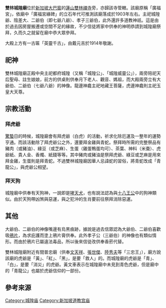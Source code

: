 {{coord|1.3298864039908251|103.85646607975957|display=title}}
'''雙林城隍廟'''位於[[新加坡|新加坡]][[大巴窑|大巴窑]]的[[蓮山雙林禪寺|蓮山雙林禪寺]]旁，亦歸該寺管轄{{r|黃文車|page=695}}。該廟原稱「廣福宮」，依廟中「廣福宮緣碑」的立石年代可推測該廟落成於1903年左右{{r|黃文車|page=696}}。主祀城隍爺、陰差大、二爺伯（即七爺八爺）、孝子三爺伯，此外還許多道教神祇{{r|黃文車|page=695}}。這是由於過去因房屋搬遷或空間不足的緣故，不少信徒將家中供奉的神明恭請到城隍廟祭拜，久而久之就留在廟中恭大眾參拜{{r|黃文車|page=695}}。

大殿上方有一古匾「英靈千古」，由戴元吉於1914年敬謝{{r|黃文車|page=698}}。

== 祀神 ==
雙林城隍廟正殿中央主祀都府城隍（又稱「城隍公」、「城隍威靈公」），兩旁陪祀天后聖母、註生娘娘，前方的供桌則供奉月下老人、觀音、媽祖，而大殿兩旁立有大爺伯、二爺伯（七爺八爺）的神像{{r|黃文車|page=697}}。龍邊神龕主祀地藏王菩薩，虎邊神龕則主祀玉皇大天尊{{r|黃文車|page=697}}。

== 宗教活動 ==
=== 拜虎爺 ===
[[驚蟄|驚蟄]]日的時候，城隍廟會有拜虎爺（白虎）的活動，祈求化除厄運及一整年的運勢亨通{{r|黃文車|page=702}}。而該活動除了拜虎爺公之外，還要拜金雞與青蛇{{r|黃文車|page=702}}。祭拜時所需的完整祭品有豬肉（或豬油）、綠豆（或芝麻）、生蛋（雞蛋鴨蛋均可）、茶葉、神料（米棗）、虎爺紙、貴人金、香燭、紙錢等等{{r|黃文車|page=702}}。其中豬肉或豬油是祭拜虎爺、綠豆或芝麻是用來拜金雞，生蛋則是拜青蛇{{r|黃文車|page=702}}。不過雙林城隍廟因華人忌諱蛇的習俗，將青蛇改成「青龍公」，與虎爺公相望{{r|黃文車|page=703}}。

=== 拜天狗 ===
城隍廟中供奉有天狗神，一說即是[[哮天犬|哮天犬]]，也有說法認為與[[十八王公|十八王公]]中的狗神類似{{r|黃文車|page=706}}。由於天狗帶凶煞與惡運，與之犯沖的生肖要前往祭拜消除惡運{{r|黃文車|page=706}}。


== 其他 ==
大爺伯、二爺伯的神像嘴邊有烏黑痕跡，據說是過去信眾認為大爺伯、二爺伯喜歡吸[[鴉片|鴉片]]，為求庇護而塗上鴉片膏供奉{{r|黃文車|page=697}}。此外孝子公（三爺伯）的神像也有類似情形{{r|黃文車|page=697}}。而由於鴉片已屬違法毒品，所以後來信徒改供奉香菸代替{{r|黃文車|page=697}}。

雙林城隍廟附近有間普忠廟（供奉[[文天祥|文天祥]]、[[張世傑|張世傑]]、[[陸秀夫|陸秀夫]]等「三忠王」），廟方說該廟的虎爺是「黃」、「紅」、「黑」，是要「救人」的{{r|黃文車|page=705}}。而城隍廟的虎爺是「青」、「白」，是要「消災」的虎爺{{r|黃文車|page=705}}。黃文車表示在城隍廟中未見到青色虎爺，但是廟中的「青龍公」也屬於虎爺信仰的一部份{{r|黃文車|page=706}}。

== 參考來源 ==
{{reflist|refs=
<ref name="黃文車">{{cite book|author=黃文車 |title=《臺灣虎爺信仰研究及其他》 |chapter=〈新加坡的虎爺信仰與文化記憶轉變──以順興古廟、雙林城隍廟為例〉 |publisher=〈里仁書店〉 |date=2017-04-25 |isbn=978-986-94105-2-6 }}</ref>
}}

[[Category:城隍庙|Category:城隍庙]]
[[Category:新加坡道教宫庙|Category:新加坡道教宫庙]]
